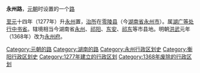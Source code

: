 '''永州路'''，[[元朝|元朝]]时设置的一个[[路_(行政区划)|路]]

[[至元_(忽必烈)|至元]]十四年（1277年）升[[永州_(隋朝)|永州]]置，[[治所|治所]]在[[零陵县|零陵县]]（今[[湖南省|湖南省]][[永州市|永州市]]）。属[[湖广等处行中书省|湖广等处行中书省]]。辖境相当今湖南省[[永州市|永州]]、[[祁阳县|祁阳]]、[[东安县|东安]]、[[祁东县|祁东]]等市县地。明朝[[洪武|洪武]]元年（1368年）改为[[永州府|永州府]]。

{{元朝行政区划|nocat}}
{{元朝行政区划小作品}}
[[Category:元朝的路|Category:元朝的路]]
[[Category:湖南的路|Category:湖南的路]]
[[Category:永州行政区划史|Category:永州行政区划史]]
[[Category:衡阳行政区划史|Category:衡阳行政区划史]]
[[Category:1277年建立的行政区划|Category:1277年建立的行政区划]]
[[Category:1368年废除的行政区划|Category:1368年废除的行政区划]]
